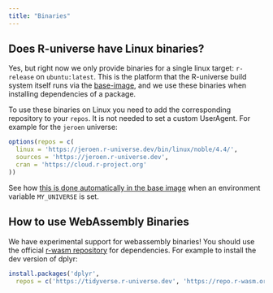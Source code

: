 ```yaml
---
title: "Binaries"
---
```


## Does R-universe have Linux binaries?

Yes, but right now we only provide binaries for a single linux target: `r-release` on `ubuntu:latest`. This is the platform that the R-universe build system itself runs via the [base-image](https://github.com/r-universe-org/base-image), and we use these binaries when installing dependencies of a package.


To use these binaries on Linux you need to add the corresponding repository to your `repos`. It is not needed to set a custom UserAgent. For example for the `jeroen` universe:

```r
options(repos = c(
  linux = 'https://jeroen.r-universe.dev/bin/linux/noble/4.4/',
  sources = 'https://jeroen.r-universe.dev',
  cran = 'https://cloud.r-project.org'
))
```

See how [this is done automatically in the base image](https://github.com/r-universe-org/base-image/blob/f20ec9fc6f51ef8a89aad489206a43790bd9bf77/Rprofile#L10-L16) when an environment variable `MY_UNIVERSE` is set.

## How to use WebAssembly Binaries

We have experimental support for webassembly binaries! You should use the official [r-wasm repository](https://repo.r-wasm.org) for dependencies. For example to install the dev version of dplyr:

```r
install.packages('dplyr',
  repos = c('https://tidyverse.r-universe.dev', 'https://repo.r-wasm.org'))
```
